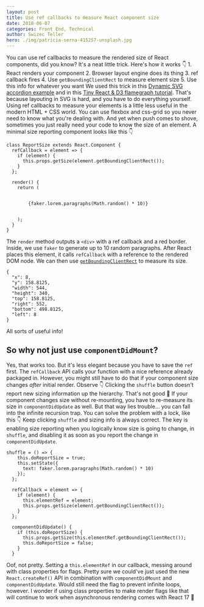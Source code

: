 ```yaml
---
layout: post
title: Use ref callbacks to measure React component size
date: 2018-06-07
categories: Front End, Technical
author: Swizec Teller
hero: ./img/patricia-serna-415257-unsplash.jpg
---
```


You can use ref callbacks to measure the rendered size of React components, did you know? It's a neat little trick.  Here's how it works 👇 1. React renders your component 2. Browser layout engine does its thing 3. ref callback fires 4. Use `getBoundingClientRect` to measure element size 5. Use this info for whatever you want We used this trick in this [Dynamic SVG accordion example](https://swizec.com/blog/build-animated-accordion-react-d3/swizec/8418) and in this [Tiny React & D3 flamegraph tutorial](https://swizec.com/blog/tiny-react-d3-flamegraph-tutorial/swizec/8440). That's because layouting in SVG is hard, and you have to do everything yourself. Using ref callbacks to measure your elements is a little less useful in the modern HTML + CSS world. You can use flexbox and css-grid so you never need to know what you're dealing with. And yet when push comes to shove, sometimes you just really need your code to know the size of an element. A minimal size reporting component looks like this 👇

    class ReportSize extends React.Component {
      refCallback = element => {
        if (element) {
          this.props.getSize(element.getBoundingClientRect());
        }
      };

      render() {
        return (
          

            {faker.lorem.paragraphs(Math.random() * 10)}
          

        );
      }
    }

The `render` method outputs a `<div>` with a ref callback and a red border. Inside, we use `faker` to generate up to 10 random paragraphs. After React places this element, it calls `refCallback` with a reference to the rendered DOM node. We can then use [`getBoundingClientRect`](https://developer.mozilla.org/en-US/docs/Web/API/Element/getBoundingClientRect) to measure its size.

    {
      "x": 8,
      "y": 158.8125,
      "width": 544,
      "height": 340,
      "top": 158.8125,
      "right": 552,
      "bottom": 498.8125,
      "left": 8
    }

All sorts of useful info!

## So why not just use `componentDidMount`?

Yes, that works too. But it's less elegant because you have to save the `ref` first. The `refCallback` API calls your function with a nice reference already packaged in. However, you might still have to do that if your component size changes _after_ initial render. Observe 👇  Clicking the `shuffle` button doesn't report new sizing information up the hierarchy. That's not good 🤔 If your component changes size without re-mounting, you have to re-measure its size in `componentDidUpdate` as well. But that way lies trouble… you can fall into the infinite recursion trap. You can solve the problem with a lock, like this 👇  Keep clicking `shuffle` and sizing info is always correct. The key is enabling size reporting when you logically know size is going to change, in `shuffle`, and disabling it as soon as you report the change in `componentDidUpdate`.

    shuffle = () => {
        this.doReportSize = true;
        this.setState({
          text: faker.lorem.paragraphs(Math.random() * 10)
        });
      };

      refCallback = element => {
        if (element) {
          this.elementRef = element;
          this.props.getSize(element.getBoundingClientRect());
        }
      };

      componentDidUpdate() {
        if (this.doReportSize) {
          this.props.getSize(this.elementRef.getBoundingClientRect());
          this.doReportSize = false;
        }
      }

Oof, not pretty. Setting a `this.elementRef` in our callback, messing around with class properties for flags. Pretty sure we could've just used the new `React.createRef()` API in combination with `componentDidMount` and `componentDidUpdate`. Would still need the flag to prevent infinite loops, however. I wonder if using class properties to make render flags like that will continue to work when asynchronous rendering comes with React 17 🤔
